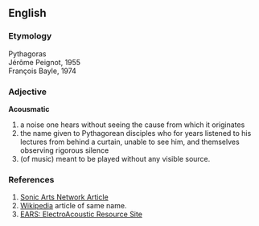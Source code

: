 ==English==
===Etymology===
Pythagoras<br>
Jérôme Peignot, 1955<br>
François Bayle, 1974

===Adjective===
'''Acousmatic'''
# a noise one hears without seeing the cause from which it originates
# the name given to Pythagorean disciples who for years listened to his lectures from behind a curtain, unable to see him, and themselves observing rigorous silence
# (of music) meant to be played without any visible source.

===References===
#[http://www.sonicartsnetwork.org/ARTICLES/ARTICLE1996DHOMONT.html Sonic Arts Network Article]
#[http://www.wikipedia.org/ Wikipedia] article of same name.
#[http://www.mti.dmu.ac.uk/EARS/ EARS: ElectroAcoustic Resource Site]